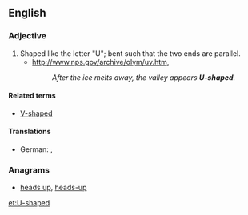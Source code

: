 ==English==

===Adjective===
{{en-adj|head=[[U]]-[[shaped]]}}

# Shaped like the letter "U"; bent such that the two ends are parallel.
#* http://www.nps.gov/archive/olym/uv.htm,
#*: ''After the ice melts away, the valley appears '''U-shaped'''.''

====Related terms====
* [[V-shaped]]

====Translations====
{{trans-top|}}
* German: {{t+|de|u-förmig}}, {{t+|de|U-förmig}}
{{trans-mid}}
{{trans-bottom}}

===Anagrams===
* [[heads up#English|heads up]], [[heads-up#English|heads-up]]

[[et:U-shaped]]